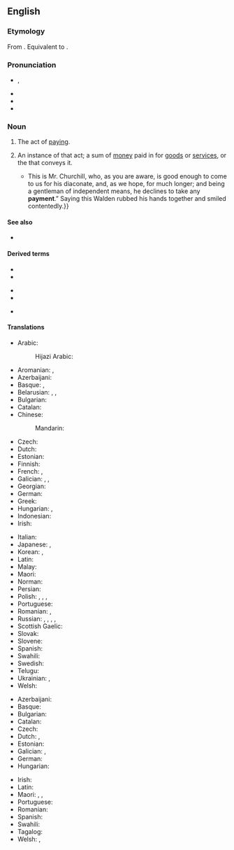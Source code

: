 {{also|Payment}}

==English==

===Etymology===
From {{der|en|fro|paiement}}.  Equivalent to {{suffix|en|pay|ment}}.

===Pronunciation===
* {{enPR|pāʹmənt}}, {{IPA|en|/ˈpeɪmənt/}}
* {{audio|en|en-us-payment.ogg|Audio (US)}}
* {{rhymes|en|eɪmənt|s=2}}
* {{hyphenation|en|pay|ment}}

===Noun===
{{en-noun|~}}
{{wp|payment|mul=payment app}}

# {{lb|en|uncountable}} The act of [[pay]]ing.
# {{lb|en|countable}} An instance of that act; a sum of [[money]] paid in {{l|en|exchange#Noun}} for [[goods]] or [[service]]s, or the {{l|en|transaction#Noun}} that conveys it.
#: {{hyper|en|transaction}}
#: {{cot|en|credit|debit|withholding|garnishment|billing}}
#* {{quote-book|en|year=1918|author={{w|W. B. Maxwell}}|chapter=7|title=The Mirror and the Lamp|url=http://openlibrary.org/works/OL1097634W |passage=“{{...}} This is Mr. Churchill, who, as you are aware, is good enough to come to us for his diaconate, and, as we hope, for much longer; and being a gentleman of independent means, he declines to take any '''payment'''.” Saying this Walden rubbed his hands together and smiled contentedly.}}

====See also====
* {{l|en|scot}}

====Derived terms====
{{rel-top3|Terms derived from ''payment''}}
* {{l|en|down payment}}
* {{l|en|equalization payment}}
{{rel-mid3}}
* {{l|en|grease payment}}
* {{l|en|lubrication payment}}
{{rel-mid3}}
* {{l|en|payment in kind}}
{{rel-bottom}}

====Translations====
{{trans-top|the act of paying}}
* Arabic: {{t|ar|دَفْع|m}}
*: Hijazi Arabic: {{t|acw|دَفْع|m|tr=dafʿ}}
* Aromanian: {{t|rup|platã|f}}, {{t|rup|arugã|f}}
* Azerbaijani: {{t+|az|ödəniş}}
* Basque: {{t|eu|ordainketa}}, {{t|eu|ordaintze}}
* Belarusian: {{t|be|апла́та|f}}, {{t|be|пла́та|f}}, {{t|be|плаце́ж|m}}
* Bulgarian: {{t+|bg|пла́щане|n}}
* Catalan: {{t+|ca|pagament|m}}
* Chinese:
*: Mandarin: {{t+|cmn|付款|tr=fùkuǎn}}
* Czech: {{t+|cs|platba|f}}
* Dutch: {{t+|nl|betaling|f}}
* Estonian: {{t|et|makse}}
* Finnish: {{t+|fi|maksu}}
* French: {{t+|fr|paiement|m}}, {{t+|fr|payement|m}}
* Galician: {{t+|gl|pagamento|m}}, {{t+|gl|pago|m}}, {{t+|gl|paga|f}}
* Georgian: {{t|ka|გადასახადი}}
* German: {{t+|de|Bezahlung|f}}
* Greek: {{t+|el|πληρωμή|f}}
* Hungarian: {{t+|hu|fizetés}}, {{t+|hu|kifizetés}}
* Indonesian: {{t+|id|bayar|alt=pembayaran}}
* Irish: {{t|ga|íocaíocht|f}}
{{trans-mid}}
* Italian: {{t+|it|pagamento|m}}
* Japanese: {{t+|ja|支払い|tr=しはらい, shiharai}}, {{t+|ja|弁済|tr=べんさい, bensai}}
* Korean: {{t+|ko|지불}}, {{t+|ko|변제}}
* Latin: {{t|la|pensiō|f}}
* Malay: {{t+|ms|bayaran}}
* Maori: {{t|mi|utunga }}
* Norman: {{t|nrf|paiement|m}}
* Persian: {{t+|fa|پرداخت|tr=pardâxt}}
* Polish: {{t+|pl|zapłata|f}}, {{t+|pl|wypłata|f}}, {{t+|pl|opłata|f}}, {{t+|pl|płatność|f}}
* Portuguese: {{t+|pt|pagamento}}
* Romanian: {{t+|ro|plată|f}}, {{t+|ro|plătire}}
* Russian: {{t+|ru|платёж|m}}, {{t+|ru|опла́та|f}}, {{t+|ru|пла́та|f}}, {{t+|ru|упла́та|f}}, {{t+|ru|вы́плата|f}}
* Scottish Gaelic: {{t|gd|dìoladh|m}}
* Slovak: {{t|sk|platba|f}}
* Slovene: {{t|sl|plačilo|n}}
* Spanish: {{t+|es|pago}}
* Swahili: {{t+|sw|malipo}}
* Swedish: {{t+|sv|betalning|c}}
* Telugu: {{t+|te|చెల్లింపు}}
* Ukrainian: {{t|uk|платі́ж|m}}, {{t|uk|пла́та|f}}
* Welsh: {{t+|cy|talu|m}}
{{trans-bottom}}

{{trans-top|a sum of money paid in exchange for goods or services}}
* Azerbaijani: {{t+|az|ödəniş}}
* Basque: {{t|eu|ordain}}
* Bulgarian: {{t+|bg|възнаграждение|n}}
* Catalan: {{t+|ca|pagament|m}}
* Czech: {{t+|cs|platba|f}}
* Dutch: {{t+|nl|uitbetaling|f}}, {{t+|nl|betaling|f}}
* Estonian: {{t|et|makse}}
* Galician: {{t+|gl|pago|m}}, {{t+|gl|pagamento|m}}
* German: {{t+|de|Zahlung|f}}
* Hungarian: {{t+|hu|fizetség}}
{{trans-mid}}
* Irish: {{t|ga|íocaíocht|f}}
* Latin: {{t|la|pensiō|f}}
* Maori: {{t|mi|paremata}}, {{t|mi|utunga}}, {{t|mi|moni utu}}
* Portuguese: {{t+|pt|pagamento|m}}
* Romanian: {{t+|ro|plată|f}}
* Spanish: {{t+|es|pago|m}}
* Swahili: {{t+|sw|malipo}}
* Tagalog: {{t+|tl|bayaran}}
* Welsh: {{t+|cy|tâl|m}}, {{t+|cy|taliad|m}}
{{trans-bottom}}